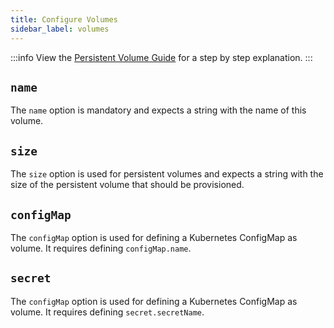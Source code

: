 ```yaml
---
title: Configure Volumes
sidebar_label: volumes
---
```


:::info
View the [Persistent Volume Guide](../guides/persistent-volumes.mdx) for a step by step explanation.
:::

## `name`
The `name` option is mandatory and expects a string with the name of this volume.


## `size`
The `size` option is used for persistent volumes and expects a string with the size of the persistent volume that should be provisioned.


## `configMap`
The `configMap` option is used for defining a Kubernetes ConfigMap as volume. It requires defining `configMap.name`.

## `secret`
The `configMap` option is used for defining a Kubernetes ConfigMap as volume. It requires defining `secret.secretName`.
